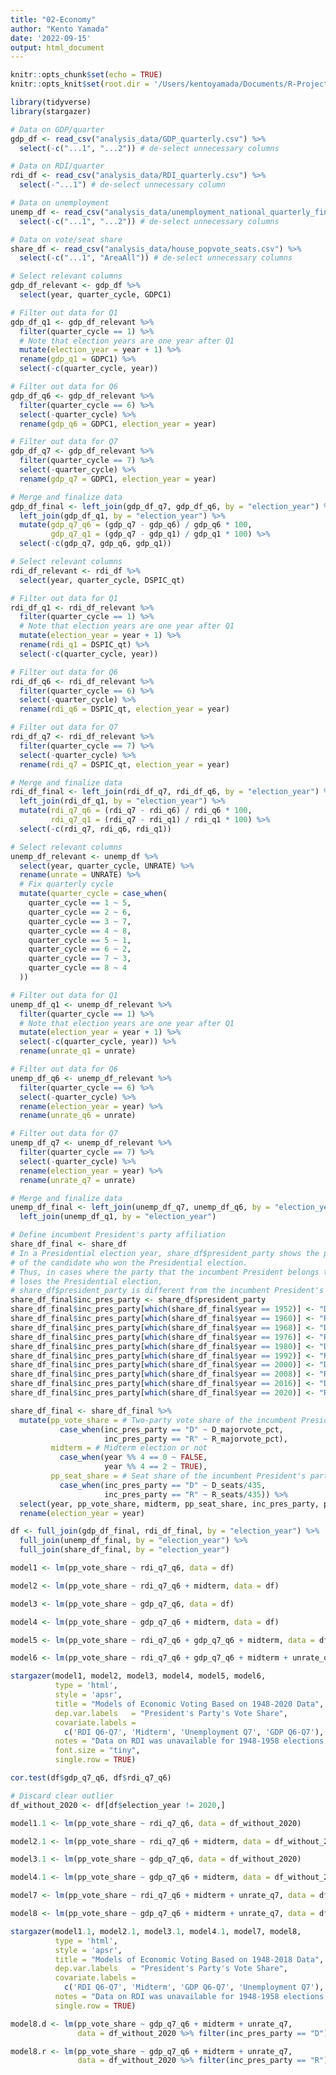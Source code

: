 ```yaml
---
title: "02-Economy"
author: "Kento Yamada"
date: '2022-09-15'
output: html_document
---
```


```r
knitr::opts_chunk$set(echo = TRUE)
knitr::opts_knit$set(root.dir = '/Users/kentoyamada/Documents/R-Projects/election-analytics-2022-midterms')
```

```r
library(tidyverse)
library(stargazer)
```

```r
# Data on GDP/quarter
gdp_df <- read_csv("analysis_data/GDP_quarterly.csv") %>%
  select(-c("...1", "...2")) # de-select unnecessary columns

# Data on RDI/quarter
rdi_df <- read_csv("analysis_data/RDI_quarterly.csv") %>%
  select(-"...1") # de-select unnecessary column

# Data on unemployment
unemp_df <- read_csv("analysis_data/unemployment_national_quarterly_final.csv") %>%
  select(-c("...1", "...2")) # de-select unnecessary columns

# Data on vote/seat share
share_df <- read_csv("analysis_data/house_popvote_seats.csv") %>%
  select(-c("...1", "AreaAll")) # de-select unnecessary columns
```

```r
# Select relevant columns
gdp_df_relevant <- gdp_df %>%
  select(year, quarter_cycle, GDPC1)

# Filter out data for Q1
gdp_df_q1 <- gdp_df_relevant %>%
  filter(quarter_cycle == 1) %>%
  # Note that election years are one year after Q1
  mutate(election_year = year + 1) %>% 
  rename(gdp_q1 = GDPC1) %>%
  select(-c(quarter_cycle, year))

# Filter out data for Q6
gdp_df_q6 <- gdp_df_relevant %>%
  filter(quarter_cycle == 6) %>%
  select(-quarter_cycle) %>%
  rename(gdp_q6 = GDPC1, election_year = year)

# Filter out data for Q7
gdp_df_q7 <- gdp_df_relevant %>%
  filter(quarter_cycle == 7) %>%
  select(-quarter_cycle) %>%
  rename(gdp_q7 = GDPC1, election_year = year)

# Merge and finalize data
gdp_df_final <- left_join(gdp_df_q7, gdp_df_q6, by = "election_year") %>%
  left_join(gdp_df_q1, by = "election_year") %>%
  mutate(gdp_q7_q6 = (gdp_q7 - gdp_q6) / gdp_q6 * 100,
         gdp_q7_q1 = (gdp_q7 - gdp_q1) / gdp_q1 * 100) %>%
  select(-c(gdp_q7, gdp_q6, gdp_q1))
```

```r
# Select relevant columns
rdi_df_relevant <- rdi_df %>%
  select(year, quarter_cycle, DSPIC_qt)

# Filter out data for Q1
rdi_df_q1 <- rdi_df_relevant %>%
  filter(quarter_cycle == 1) %>%
  # Note that election years are one year after Q1
  mutate(election_year = year + 1) %>% 
  rename(rdi_q1 = DSPIC_qt) %>%
  select(-c(quarter_cycle, year))

# Filter out data for Q6
rdi_df_q6 <- rdi_df_relevant %>%
  filter(quarter_cycle == 6) %>%
  select(-quarter_cycle) %>%
  rename(rdi_q6 = DSPIC_qt, election_year = year)

# Filter out data for Q7
rdi_df_q7 <- rdi_df_relevant %>%
  filter(quarter_cycle == 7) %>%
  select(-quarter_cycle) %>%
  rename(rdi_q7 = DSPIC_qt, election_year = year)

# Merge and finalize data
rdi_df_final <- left_join(rdi_df_q7, rdi_df_q6, by = "election_year") %>%
  left_join(rdi_df_q1, by = "election_year") %>%
  mutate(rdi_q7_q6 = (rdi_q7 - rdi_q6) / rdi_q6 * 100,
         rdi_q7_q1 = (rdi_q7 - rdi_q1) / rdi_q1 * 100) %>%
  select(-c(rdi_q7, rdi_q6, rdi_q1))
```

```r
# Select relevant columns
unemp_df_relevant <- unemp_df %>%
  select(year, quarter_cycle, UNRATE) %>%
  rename(unrate = UNRATE) %>%
  # Fix quarterly cycle 
  mutate(quarter_cycle = case_when(
    quarter_cycle == 1 ~ 5,
    quarter_cycle == 2 ~ 6,
    quarter_cycle == 3 ~ 7,
    quarter_cycle == 4 ~ 8,
    quarter_cycle == 5 ~ 1,
    quarter_cycle == 6 ~ 2,
    quarter_cycle == 7 ~ 3,
    quarter_cycle == 8 ~ 4
  ))

# Filter out data for Q1
unemp_df_q1 <- unemp_df_relevant %>%
  filter(quarter_cycle == 1) %>%
  # Note that election years are one year after Q1
  mutate(election_year = year + 1) %>%
  select(-c(quarter_cycle, year)) %>%
  rename(unrate_q1 = unrate)

# Filter out data for Q6
unemp_df_q6 <- unemp_df_relevant %>%
  filter(quarter_cycle == 6) %>%
  select(-quarter_cycle) %>%
  rename(election_year = year) %>%
  rename(unrate_q6 = unrate)

# Filter out data for Q7
unemp_df_q7 <- unemp_df_relevant %>%
  filter(quarter_cycle == 7) %>%
  select(-quarter_cycle) %>%
  rename(election_year = year) %>%
  rename(unrate_q7 = unrate)

# Merge and finalize data
unemp_df_final <- left_join(unemp_df_q7, unemp_df_q6, by = "election_year") %>%
  left_join(unemp_df_q1, by = "election_year") 
```


```r
# Define incumbent President's party affiliation
share_df_final <- share_df
# In a Presidential election year, share_df$president_party shows the party 
# of the candidate who won the Presidential election.
# Thus, in cases where the party that the incumbent President belongs to
# loses the Presidential election,
# share_df$president_party is different from the incumbent President's party
share_df_final$inc_pres_party <- share_df$president_party
share_df_final$inc_pres_party[which(share_df_final$year == 1952)] <- "D"
share_df_final$inc_pres_party[which(share_df_final$year == 1960)] <- "R"
share_df_final$inc_pres_party[which(share_df_final$year == 1968)] <- "D"
share_df_final$inc_pres_party[which(share_df_final$year == 1976)] <- "R"
share_df_final$inc_pres_party[which(share_df_final$year == 1980)] <- "D"
share_df_final$inc_pres_party[which(share_df_final$year == 1992)] <- "R"
share_df_final$inc_pres_party[which(share_df_final$year == 2000)] <- "D"
share_df_final$inc_pres_party[which(share_df_final$year == 2008)] <- "R"
share_df_final$inc_pres_party[which(share_df_final$year == 2016)] <- "D"
share_df_final$inc_pres_party[which(share_df_final$year == 2020)] <- "R"

share_df_final <- share_df_final %>%
  mutate(pp_vote_share = # Two-party vote share of the incumbent President's party
           case_when(inc_pres_party == "D" ~ D_majorvote_pct,
                     inc_pres_party == "R" ~ R_majorvote_pct),
         midterm = # Midterm election or not
           case_when(year %% 4 == 0 ~ FALSE,
                     year %% 4 == 2 ~ TRUE),
         pp_seat_share = # Seat share of the incumbent President's party
           case_when(inc_pres_party == "D" ~ D_seats/435,
                     inc_pres_party == "R" ~ R_seats/435)) %>%
  select(year, pp_vote_share, midterm, pp_seat_share, inc_pres_party, president_party) %>%
  rename(election_year = year)
```

```r
df <- full_join(gdp_df_final, rdi_df_final, by = "election_year") %>%
  full_join(unemp_df_final, by = "election_year") %>%
  full_join(share_df_final, by = "election_year")
```


```r
model1 <- lm(pp_vote_share ~ rdi_q7_q6, data = df)
```
```r
model2 <- lm(pp_vote_share ~ rdi_q7_q6 + midterm, data = df)
```
```r
model3 <- lm(pp_vote_share ~ gdp_q7_q6, data = df)
```
```r
model4 <- lm(pp_vote_share ~ gdp_q7_q6 + midterm, data = df)
```
```r
model5 <- lm(pp_vote_share ~ rdi_q7_q6 + gdp_q7_q6 + midterm, data = df)
```
```r
model6 <- lm(pp_vote_share ~ rdi_q7_q6 + gdp_q7_q6 + midterm + unrate_q7, data = df)
```

```r
stargazer(model1, model2, model3, model4, model5, model6,
          type = 'html',
          style = 'apsr',
          title = "Models of Economic Voting Based on 1948-2020 Data",
          dep.var.labels   = "President's Party's Vote Share",
          covariate.labels = 
            c('RDI Q6-Q7', 'Midterm', 'Unemployment Q7', 'GDP Q6-Q7'),
          notes = "Data on RDI was unavailable for 1948-1958 elections.",
          font.size = "tiny",
          single.row = TRUE)
```



```r
cor.test(df$gdp_q7_q6, df$rdi_q7_q6)
```

```r
# Discard clear outlier
df_without_2020 <- df[df$election_year != 2020,]
```

```r
model1.1 <- lm(pp_vote_share ~ rdi_q7_q6, data = df_without_2020)
```
```r
model2.1 <- lm(pp_vote_share ~ rdi_q7_q6 + midterm, data = df_without_2020)
```
```r
model3.1 <- lm(pp_vote_share ~ gdp_q7_q6, data = df_without_2020)
```
```r
model4.1 <- lm(pp_vote_share ~ gdp_q7_q6 + midterm, data = df_without_2020)
```
```r
model7 <- lm(pp_vote_share ~ rdi_q7_q6 + midterm + unrate_q7, data = df_without_2020)
```
```r
model8 <- lm(pp_vote_share ~ gdp_q7_q6 + midterm + unrate_q7, data = df_without_2020)
```

```r
stargazer(model1.1, model2.1, model3.1, model4.1, model7, model8,
          type = 'html',
          style = 'apsr',
          title = "Models of Economic Voting Based on 1948-2018 Data",
          dep.var.labels   = "President's Party's Vote Share",
          covariate.labels = 
            c('RDI Q6-Q7', 'Midterm', 'GDP Q6-Q7', 'Unemployment Q7'),
          notes = "Data on RDI was unavailable for 1948-1958 elections.",
          single.row = TRUE)
```


```r
model8.d <- lm(pp_vote_share ~ gdp_q7_q6 + midterm + unrate_q7, 
               data = df_without_2020 %>% filter(inc_pres_party == "D"))
```
```r
model8.r <- lm(pp_vote_share ~ gdp_q7_q6 + midterm + unrate_q7, 
               data = df_without_2020 %>% filter(inc_pres_party == "R"))
```

